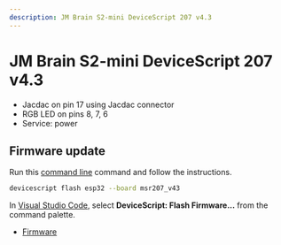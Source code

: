 ```yaml
---
description: JM Brain S2-mini DeviceScript 207 v4.3
---
```

# JM Brain S2-mini DeviceScript 207 v4.3




- Jacdac on pin 17 using Jacdac connector
- RGB LED on pins 8, 7, 6
- Service: power




## Firmware update

Run this [command line](/api/cli) command and follow the instructions.

```bash
devicescript flash esp32 --board msr207_v43
```

In [Visual Studio Code](/getting-started/vscode),
select **DeviceScript: Flash Firmware...** from the command palette.


- [Firmware](https://github.com/microsoft/jacdac-esp32/releases/latest/download/devicescript-esp32s2-msr207_v43-0x1000.bin)